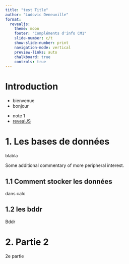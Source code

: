 ```yaml
---
title: "test Title"
author: "Ludovic Deneuville"
format: 
  revealjs: 
    theme: moon
    footer: "Compléments d'info CM1"
    slide-number: c/t
    show-slide-number: print
    navigation-mode: vertical
    preview-links: auto
    chalkboard: true
    controls: true
---
```


# Introduction

- bienvenue
- bonjour

::: {.notes}
- note 1
- [revealJS](https://quarto.org/docs/presentations/revealjs/)
:::

# 1. Les bases de données

blabla

::: aside
Some additional commentary of more peripheral interest.
:::

## 1.1 Comment stocker les données

dans calc

## 1.2 les bddr

Bddr

# 2. Partie 2

2e partie
